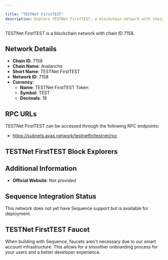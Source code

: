 ```yaml
---

title: "TESTNet FirstTEST"
description: Explore TESTNet FirstTEST, a blockchain network with chain ID 7158. Learn about its native currency, TESTNet FirstTEST Token, and how to interact with the network.
---
```




TESTNet FirstTEST is a blockchain network with chain ID 7158.

## Network Details

- **Chain ID**: 7158
- **Chain Name**: Avalanche
- **Short Name**: TESTNet FirstTEST
- **Network ID**: 7158
- **Currency**: 
  - **Name**: TESTNet FirstTEST Token
  - **Symbol**: TEST
  - **Decimals**: 18

## RPC URLs

TESTNet FirstTEST can be accessed through the following RPC endpoints:

- https://subnets.avax.network/testnetfir/testnet/rpc

## TESTNet FirstTEST Block Explorers



## Additional Information

- **Official Website**: Not provided

## Sequence Integration Status

This network does not yet have Sequence support but is available for deployment.

## TESTNet FirstTEST Faucet

When building with Sequence, faucets aren't necessary due to our smart account infrastructure. This allows for a smoother onboarding process for your users and a better developer experience.
